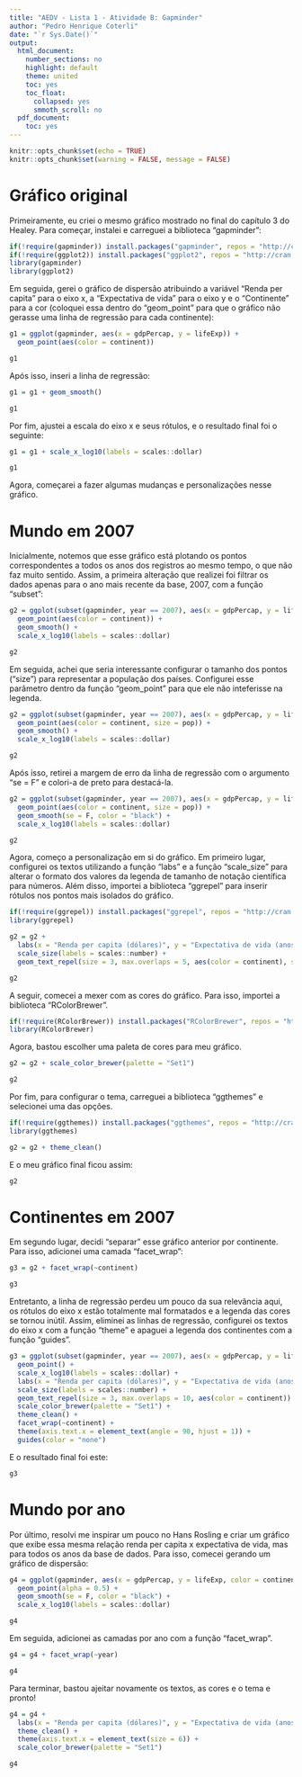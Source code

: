 ```yaml
---
title: "AEDV - Lista 1 - Atividade B: Gapminder"
author: "Pedro Henrique Coterli"
date: "`r Sys.Date()`"
output: 
  html_document:
    number_sections: no
    highlight: default
    theme: united
    toc: yes
    toc_float:
      collapsed: yes
      smmoth_scroll: no
  pdf_document:
    toc: yes
---
```


```r
knitr::opts_chunk$set(echo = TRUE)
knitr::opts_chunk$set(warning = FALSE, message = FALSE)
```

# Gráfico original

Primeiramente, eu criei o mesmo gráfico mostrado no final do capítulo 3 do Healey. Para começar, instalei e carreguei a biblioteca "gapminder":

```r
if(!require(gapminder)) install.packages("gapminder", repos = "http://cran.us.r-project.org")
if(!require(ggplot2)) install.packages("ggplot2", repos = "http://cran.us.r-project.org")
library(gapminder)
library(ggplot2)
```

Em seguida, gerei o gráfico de dispersão atribuindo a variável "Renda per capita" para o eixo x, a "Expectativa de vida" para o eixo y e o "Continente" para a cor (coloquei essa dentro do "geom_point" para que o gráfico não gerasse uma linha de regressão para cada continente):

```r
g1 = ggplot(gapminder, aes(x = gdpPercap, y = lifeExp)) +
  geom_point(aes(color = continent))

g1
```

Após isso, inseri a linha de regressão:

```r
g1 = g1 + geom_smooth()

g1
```

Por fim, ajustei a escala do eixo x e seus rótulos, e o resultado final foi o seguinte:

```r
g1 = g1 + scale_x_log10(labels = scales::dollar)

g1
```

Agora, começarei a fazer algumas mudanças e personalizações nesse gráfico.

# Mundo em 2007

Inicialmente, notemos que esse gráfico está plotando os pontos correspondentes a todos os anos dos registros ao mesmo tempo, o que não faz muito sentido. Assim, a primeira alteração que realizei foi filtrar os dados apenas para o ano mais recente da base, 2007, com a função "subset":

```r
g2 = ggplot(subset(gapminder, year == 2007), aes(x = gdpPercap, y = lifeExp)) +
  geom_point(aes(color = continent)) +
  geom_smooth() +
  scale_x_log10(labels = scales::dollar)

g2
```

Em seguida, achei que seria interessante configurar o tamanho dos pontos ("size") para representar a população dos países. Configurei esse parâmetro dentro da função "geom_point" para que ele não inteferisse na legenda.

```r
g2 = ggplot(subset(gapminder, year == 2007), aes(x = gdpPercap, y = lifeExp)) +
  geom_point(aes(color = continent, size = pop)) +
  geom_smooth() +
  scale_x_log10(labels = scales::dollar)

g2
```

Após isso, retirei a margem de erro da linha de regressão com o argumento "se = F" e colori-a de preto para destacá-la.

```r
g2 = ggplot(subset(gapminder, year == 2007), aes(x = gdpPercap, y = lifeExp, label = country)) +
  geom_point(aes(color = continent, size = pop)) +
  geom_smooth(se = F, color = "black") +
  scale_x_log10(labels = scales::dollar)

g2
```

Agora, começo a personalização em si do gráfico. Em primeiro lugar, configurei os textos utilizando a função "labs" e a função "scale_size" para alterar o formato dos valores da legenda de tamanho de notação científica para números. Além disso, importei a biblioteca "ggrepel" para inserir rótulos nos pontos mais isolados do gráfico.

```r
if(!require(ggrepel)) install.packages("ggrepel", repos = "http://cran.us.r-project.org")
library(ggrepel)

g2 = g2 + 
  labs(x = "Renda per capita (dólares)", y = "Expectativa de vida (anos)", title = "Economia x saúde em 2007", subtitle = "Relação entre renda per capita e expectativa de vida no mundo", size = "População", color = "Continente") + 
  scale_size(labels = scales::number) +
  geom_text_repel(size = 3, max.overlaps = 5, aes(color = continent), show.legend = F)

g2
```

A seguir, comecei a mexer com as cores do gráfico. Para isso, importei a biblioteca "RColorBrewer".

```r
if(!require(RColorBrewer)) install.packages("RColorBrewer", repos = "http://cran.us.r-project.org")
library(RColorBrewer)
```

Agora, bastou escolher uma paleta de cores para meu gráfico.

```r
g2 = g2 + scale_color_brewer(palette = "Set1")

g2
```

Por fim, para configurar o tema, carreguei a biblioteca "ggthemes" e selecionei uma das opções.

```r
if(!require(ggthemes)) install.packages("ggthemes", repos = "http://cran.us.r-project.org")
library(ggthemes)

g2 = g2 + theme_clean()
```

E o meu gráfico final ficou assim:

```r
g2
```


# Continentes em 2007

Em segundo lugar, decidi "separar" esse gráfico anterior por continente. Para isso, adicionei uma camada "facet_wrap":

```r
g3 = g2 + facet_wrap(~continent)

g3
```

Entretanto, a linha de regressão perdeu um pouco da sua relevância aqui, os rótulos do eixo x estão totalmente mal formatados e a legenda das cores se tornou inútil. Assim, eliminei as linhas de regressão, configurei os textos do eixo x com a função "theme" e apaguei a legenda dos continentes com a função "guides".

```r
g3 = ggplot(subset(gapminder, year == 2007), aes(x = gdpPercap, y = lifeExp, size = pop, color = continent, label = country)) +
  geom_point() +
  scale_x_log10(labels = scales::dollar) +
  labs(x = "Renda per capita (dólares)", y = "Expectativa de vida (anos)", title = "Economia x saúde em 2007 por continente", subtitle = "Relação entre renda per capita e expectativa de vida no mundo", size = "População", color = "Continente") + 
  scale_size(labels = scales::number) +
  geom_text_repel(size = 3, max.overlaps = 10, aes(color = continent)) +
  scale_color_brewer(palette = "Set1") +
  theme_clean() +
  facet_wrap(~continent) +
  theme(axis.text.x = element_text(angle = 90, hjust = 1)) +
  guides(color = "none")
```

E o resultado final foi este:

```r
g3
```

# Mundo por ano

Por último, resolvi me inspirar um pouco no Hans Rosling e criar um gráfico que exibe essa mesma relação renda per capita x expectativa de vida, mas para todos os anos da base de dados. Para isso, comecei gerando um gráfico de dispersão:

```r
g4 = ggplot(gapminder, aes(x = gdpPercap, y = lifeExp, color = continent)) +
  geom_point(alpha = 0.5) +
  geom_smooth(se = F, color = "black") +
  scale_x_log10(labels = scales::dollar)

g4
```

Em seguida, adicionei as camadas por ano com a função "facet_wrap".

```r
g4 = g4 + facet_wrap(~year)

g4
```

Para terminar, bastou ajeitar novamente os textos, as cores e o tema e pronto!

```r
g4 = g4 +
  labs(x = "Renda per capita (dólares)", y = "Expectativa de vida (anos)", title = "Economia x saúde por ano", subtitle = "Relação entre renda per capita e expectativa de vida no mundo", color = "Continente") +
  theme_clean() +
  theme(axis.text.x = element_text(size = 6)) +
  scale_color_brewer(palette = "Set1")

g4
```